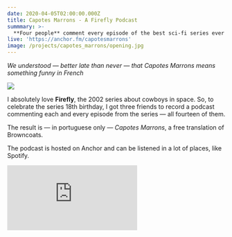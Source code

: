 ```yaml
---
date: 2020-04-05T02:00:00.000Z
title: Capotes Marrons - A Firefly Podcast
summmary: >-
  **Four people** comment every episode of the best sci-fi series ever made
live: 'https://anchor.fm/capotesmarrons'
image: /projects/capotes_marrons/opening.jpg
---
```


_We understood — better late than never — that Capotes Marrons means something funny in French_

![](/projects/capotes_marrons/opening.jpg)

I absolutely love **Firefly**, the 2002 series about cowboys in space. So, to celebrate the series 18th birthday, I got three friends to record a podcast commenting each and every episode from the series — all fourteen of them.

The result is — in portuguese only — _Capotes Marrons_, a free translation of Browncoats.

The podcast is hosted on Anchor and can be listened in a lot of places, like Spotify.

<iframe
  src="https://anchor.fm/capotesmarrons/embed/episodes/Capotes-Marrons-s01e03---Bushwhacked-eje62o"
  frameborder="0"
  scrolling="no"
></iframe>
